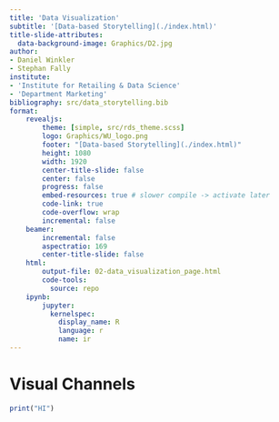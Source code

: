 ```yaml
---
title: 'Data Visualization'
subtitle: '[Data-based Storytelling](./index.html)'
title-slide-attributes: 
  data-background-image: Graphics/D2.jpg
author: 
- Daniel Winkler
- Stephan Fally
institute: 
- 'Institute for Retailing & Data Science'
- 'Department Marketing'
bibliography: src/data_storytelling.bib  
format: 
    revealjs:
        theme: [simple, src/rds_theme.scss]
        logo: Graphics/WU_logo.png
        footer: "[Data-based Storytelling](./index.html)"
        height: 1080
        width: 1920
        center-title-slide: false
        center: false
        progress: false
        embed-resources: true # slower compile -> activate later
        code-link: true
        code-overflow: wrap
        incremental: false
    beamer:
        incremental: false
        aspectratio: 169
        center-title-slide: false
    html:
        output-file: 02-data_visualization_page.html 
        code-tools: 
          source: repo
    ipynb:
        jupyter:
          kernelspec:
            display_name: R
            language: r
            name: ir
---
```


# Visual Channels


```r
print("HI")
```

